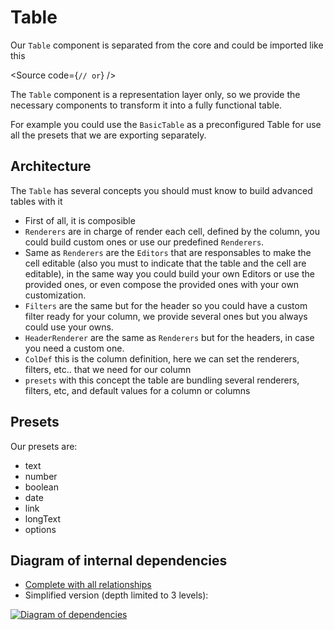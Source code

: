 
<Meta title="Components/Table" />

# Table

Our `Table` component is separated from the core and could be imported like this

<Source
  code={`
// or
`}
/>

The `Table` component is a representation layer only, so we provide the
necessary components to transform it into a fully functional table.

For example you could use the `BasicTable` as a preconfigured Table for use all
the presets that we are exporting separately.

## Architecture

The `Table` has several concepts you should must know to build advanced tables
with it

- First of all, it is composible
- `Renderers` are in charge of render each cell, defined by the column, you
  could build custom ones or use our predefined `Renderers`.
- Same as `Renderers` are the `Editors` that are responsables to make the cell
  editable (also you must to indicate that the table and the cell are editable),
  in the same way you could build your own Editors or use the provided ones, or
  even compose the provided ones with your own customization.
- `Filters` are the same but for the header so you could have a custom filter
  ready for your column, we provide several ones but you always could use your
  owns.
- `HeaderRenderer` are the same as `Renderers` but for the headers, in case you
  need a custom one.
- `ColDef` this is the column definition, here we can set the renderers,
  filters, etc.. that we need for our column
- `presets` with this concept the table are bundling several renderers, filters,
  etc, and default values for a column or columns

## Presets

Our presets are:

- text
- number
- boolean
- date
- link
- longText
- options

## Diagram of internal dependencies

* [Complete with all relationships](./images/depcruise-extended-genesys-ui-table.svg)
* Simplified version (depth limited to 3 levels):

[![Diagram of dependencies](./images/depcruise-simple-genesys-ui-table.svg)](./images/depcruise-simple-genesys-ui-table.svg)

